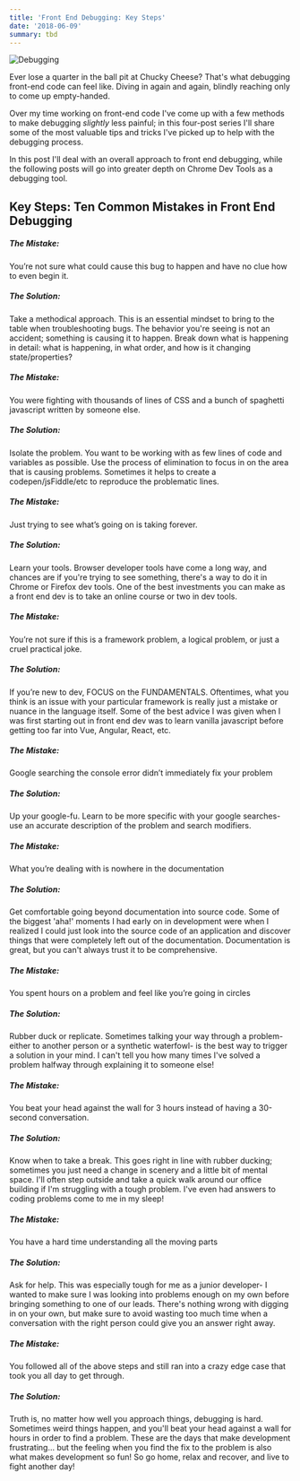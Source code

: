 ```yaml
---
title: 'Front End Debugging: Key Steps'
date: '2018-06-09'
summary: tbd
---
```


![Debugging](/static/images/debugging1.jpg)

Ever lose a quarter in the ball pit at Chucky Cheese? That's what debugging front-end code can feel like. Diving in again and again, blindly reaching only to come up empty-handed.

Over my time working on front-end code I've come up with a few methods to make debugging _slightly_ less painful; in this four-post series I'll share some of the most valuable tips and tricks I've picked up to help with the debugging process.

In this post I'll deal with an overall approach to front end debugging, while the following posts will go into greater depth on Chrome Dev Tools as a debugging tool.

## Key Steps: Ten Common Mistakes in Front End Debugging

##### The Mistake:

You’re not sure what could cause this bug to happen and have no clue how to even begin it.

##### The Solution:

Take a methodical approach. This is an essential mindset to bring to the table when troubleshooting bugs. The behavior you're seeing is not an accident; something is causing it to happen. Break down what is happening in detail: what is happening, in what order, and how is it changing state/properties?

##### The Mistake:

You were fighting with thousands of lines of CSS and a bunch of spaghetti javascript written by someone else.

##### The Solution:

Isolate the problem. You want to be working with as few lines of code and variables as possible. Use the process of elimination to focus in on the area that is causing problems. Sometimes it helps to create a codepen/jsFiddle/etc to reproduce the problematic lines.

##### The Mistake:

Just trying to see what’s going on is taking forever.

##### The Solution:

Learn your tools. Browser developer tools have come a long way, and chances are if you're trying to see something, there's a way to do it in Chrome or Firefox dev tools. One of the best investments you can make as a front end dev is to take an online course or two in dev tools.

##### The Mistake:

You’re not sure if this is a framework problem, a logical problem, or just a cruel practical joke.

##### The Solution:

If you’re new to dev, FOCUS on the FUNDAMENTALS. Oftentimes, what you think is an issue with your particular framework is really just a mistake or nuance in the language itself. Some of the best advice I was given when I was first starting out in front end dev was to learn vanilla javascript before getting too far into Vue, Angular, React, etc.

##### The Mistake:

Google searching the console error didn’t immediately fix your problem

##### The Solution:

Up your google-fu. Learn to be more specific with your google searches- use an accurate description of the problem and search modifiers.

##### The Mistake:

What you’re dealing with is nowhere in the documentation

##### The Solution:

Get comfortable going beyond documentation into source code. Some of the biggest 'aha!' moments I had early on in development were when I realized I could just look into the source code of an application and discover things that were completely left out of the documentation. Documentation is great, but you can't always trust it to be comprehensive.

##### The Mistake:

You spent hours on a problem and feel like you’re going in circles

##### The Solution:

Rubber duck or replicate. Sometimes talking your way through a problem- either to another person or a synthetic waterfowl- is the best way to trigger a solution in your mind. I can't tell you how many times I've solved a problem halfway through explaining it to someone else!

##### The Mistake:

You beat your head against the wall for 3 hours instead of having a 30-second conversation.

##### The Solution:

Know when to take a break. This goes right in line with rubber ducking; sometimes you just need a change in scenery and a little bit of mental space. I'll often step outside and take a quick walk around our office building if I'm struggling with a tough problem. I've even had answers to coding problems come to me in my sleep!

##### The Mistake:

You have a hard time understanding all the moving parts

##### The Solution:

Ask for help. This was especially tough for me as a junior developer- I wanted to make sure I was looking into problems enough on my own before bringing something to one of our leads. There's nothing wrong with digging in on your own, but make sure to avoid wasting too much time when a conversation with the right person could give you an answer right away.

##### The Mistake:

You followed all of the above steps and still ran into a crazy edge case that took you all day to get through.

##### The Solution:

Truth is, no matter how well you approach things, debugging is hard. Sometimes weird things happen, and you'll beat your head against a wall for hours in order to find a problem. These are the days that make development frustrating... but the feeling when you find the fix to the problem is also what makes development so fun! So go home, relax and recover, and live to fight another day!
